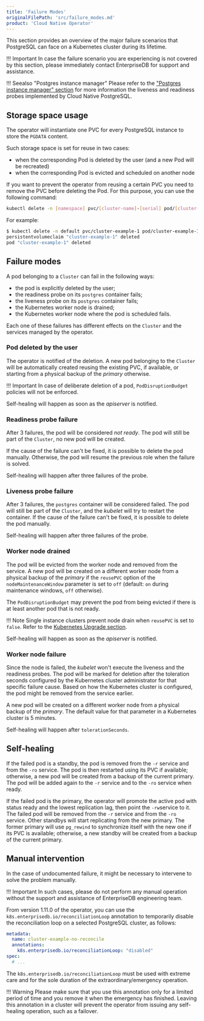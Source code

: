 ```yaml
---
title: 'Failure Modes'
originalFilePath: 'src/failure_modes.md'
product: 'Cloud Native Operator'
---
```


This section provides an overview of the major failure scenarios that
PostgreSQL can face on a Kubernetes cluster during its lifetime.

!!! Important
    In case the failure scenario you are experiencing is not covered by this
    section, please immediately contact EnterpriseDB for support and assistance.

!!! Seealso "Postgres instance manager"
    Please refer to the ["Postgres instance manager" section](instance_manager.md)
    for more information the liveness and readiness probes implemented by
    Cloud Native PostgreSQL.

## Storage space usage

The operator will instantiate one PVC for every PostgreSQL instance to store the `PGDATA` content.

Such storage space is set for reuse in two cases:

-   when the corresponding Pod is deleted by the user (and a new Pod will be recreated)
-   when the corresponding Pod is evicted and scheduled on another node

If you want to prevent the operator from reusing a certain PVC you need to
remove the PVC before deleting the Pod. For this purpose, you can use the
following command:

```sh
kubectl delete -n [namespace] pvc/[cluster-name]-[serial] pod/[cluster-name]-[serial]
```

For example:

```sh
$ kubectl delete -n default pvc/cluster-example-1 pod/cluster-example-1
persistentvolumeclaim "cluster-example-1" deleted
pod "cluster-example-1" deleted
```

## Failure modes

A pod belonging to a `Cluster` can fail in the following ways:

-   the pod is explicitly deleted by the user;
-   the readiness probe on its `postgres` container fails;
-   the liveness probe on its `postgres` container fails;
-   the Kubernetes worker node is drained;
-   the Kubernetes worker node where the pod is scheduled fails.

Each one of these failures has different effects on the `Cluster` and the
services managed by the operator.

### Pod deleted by the user

The operator is notified of the deletion. A new pod belonging to the
`Cluster` will be automatically created reusing the existing PVC, if available,
or starting from a physical backup of the *primary* otherwise.

!!! Important
    In case of deliberate deletion of a pod, `PodDisruptionBudget` policies
    will not be enforced.

Self-healing will happen as soon as the *apiserver* is notified.

### Readiness probe failure

After 3 failures, the pod will be considered *not ready*. The pod will still
be part of the `Cluster`, no new pod will be created.

If the cause of the failure can't be fixed, it is possible to delete the pod
manually. Otherwise, the pod will resume the previous role when the failure
is solved.

Self-healing will happen after three failures of the probe.

### Liveness probe failure

After 3 failures, the `postgres` container will be considered failed. The
pod will still be part of the `Cluster`, and the *kubelet* will try to restart
the container. If the cause of the failure can't be fixed, it is possible
to delete the pod manually.

Self-healing will happen after three failures of the probe.

### Worker node drained

The pod will be evicted from the worker node and removed from the service. A
new pod will be created on a different worker node from a physical backup of the
*primary* if the `reusePVC` option of the `nodeMaintenanceWindow` parameter
is set to `off` (default: `on` during maintenance windows, `off` otherwise).

The `PodDisruptionBudget` may prevent the pod from being evicted if there
is at least another pod that is not ready.

!!! Note
    Single instance clusters prevent node drain when `reusePVC` is
    set to `false`. Refer to the [Kubernetes Upgrade section](kubernetes_upgrade.md).

Self-healing will happen as soon as the *apiserver* is notified.

### Worker node failure

Since the node is failed, the *kubelet* won't execute the liveness and
the readiness probes. The pod will be marked for deletion after the
toleration seconds configured by the Kubernetes cluster administrator for
that specific failure cause. Based on how the Kubernetes cluster is configured,
the pod might be removed from the service earlier.

A new pod will be created on a different worker node from a physical backup
of the *primary*. The default value for that parameter in a Kubernetes
cluster is 5 minutes.

Self-healing will happen after `tolerationSeconds`.

## Self-healing

If the failed pod is a standby, the pod is removed from the `-r` service
and from the `-ro` service.
The pod is then restarted using its PVC if available; otherwise, a new
pod will be created from a backup of the current primary. The pod
will be added again to the `-r` service and to the `-ro` service when ready.

If the failed pod is the primary, the operator will promote the active pod
with status ready and the lowest replication lag, then point the `-rw`service
to it. The failed pod will be removed from the `-r` service and from the
`-ro` service.
Other standbys will start replicating from the new primary. The former
primary will use `pg_rewind` to synchronize itself with the new one if its
PVC is available; otherwise, a new standby will be created from a backup of the
current primary.

## Manual intervention

In the case of undocumented failure, it might be necessary to intervene
to solve the problem manually.

!!! Important
    In such cases, please do not perform any manual operation without the
    support and assistance of EnterpriseDB engineering team.

From version 1.11.0 of the operator, you can use the
`k8s.enterprisedb.io/reconciliationLoop` annotation to temporarily disable the
reconciliation loop on a selected PostgreSQL cluster, as follows:

```yaml
metadata:
  name: cluster-example-no-reconcile
  annotations:
    k8s.enterprisedb.io/reconciliationLoop: "disabled"
spec:
  # ...
```

The `k8s.enterprisedb.io/reconciliationLoop` must be used with extreme care
and for the sole duration of the extraordinary/emergency operation.

!!! Warning
    Please make sure that you use this annotation only for a limited period of
    time and you remove it when the emergency has finished. Leaving this annotation
    in a cluster will prevent the operator from issuing any self-healing operation,
    such as a failover.